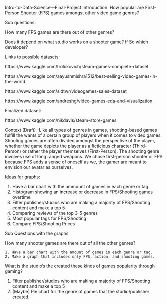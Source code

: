Intro-to-Data-Science---Final-Project
Introduction: How popular are First-Person Shooter (FPS) games amongst other video game genres?

Sub questions:
  
   How many FPS games are there out of other genres?
  
   Does it depend on what studio works on a shooter game? If So which developer?
  
Links to possible datasets:

  https://www.kaggle.com/trolukovich/steam-games-complete-dataset
  
  https://www.kaggle.com/aayushmishra1512/best-selling-video-games-in-the-world
  
  https://www.kaggle.com/sidtwr/videogames-sales-dataset
 
  https://www.kaggle.com/andreshg/video-games-eda-and-visualization
 
Finalized dataset:

  https://www.kaggle.com/nikdavis/steam-store-games
  
Context (Draft) -Like all types of genres in games, shooting-based games fulfill the wants of a certain group of players when it comes to video games. Shooting games are often divided amongst the perspective of the player, whether the game depicts the player as a ficticious character (Third-Person) or rather the player themselves (First-Person). The shooting genre involves use of long ranged weapons. We chose first-person shooter or FPS because FPS adds a sense of oneself as we, the gamer
are meant to envision our avatar as ourselves. 

Ideas for graphs: 

1. Have a bar chart with the ammount of games in each genre or tag. 
2. Histogram showing an increase or decrease in FPS/Shooting games overtime
3. Filter publisher/studios who are making a majority of FPS/Shooting content and make a top 5
4. Comparing reviews of the top 3-5 genres
5. Most popular tags for FPS/Shooting
6. Compare FPS/Shooting Prices

Sub Questions with the graphs

How many shooter games are there out of all the other genres?
    
    1. Have a bar chart with the amount of games in each genre or tag.
    2. Make a graph that includes only FPS, action, and shooting games.

What is the studio's the created these kinds of games popularity through gaming?
   
   1. Filter publisher/studios who are making a majority of FPS/Shooting content and make a top 5
   2. (Maybe) Pie chart for the genre of games that the studio/publisher created.
   
